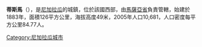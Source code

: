 '''蒂斯馬'''（{{lang-es|Tisma}}），是[[尼加拉瓜|尼加拉瓜]]的城鎮，位於該國西部，由[[馬薩亞省|馬薩亞省]]負責管轄，始建於1883年，面積126平方公里，海拔高度49米，2005年人口10,681，人口密度每平方公里84.77人。

{{Coord|12|05|N|86|01|W|region:NI_type:city|display=title}}

{{Nicaragua-geo-stub}}
[[Category:尼加拉瓜城市|Category:尼加拉瓜城市]]